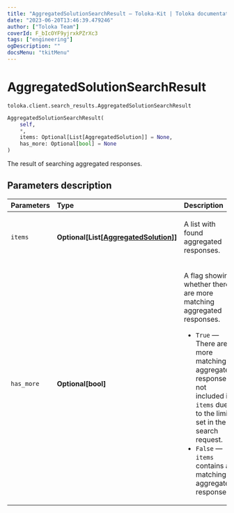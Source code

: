 ```yaml
---
title: "AggregatedSolutionSearchResult — Toloka-Kit | Toloka documentation"
date: "2023-06-20T13:46:39.479246"
author: ["Toloka Team"]
coverId: F_bIcOYF9yjrxkPZrXc3
tags: ["engineering"]
ogDescription: ""
docsMenu: "tkitMenu"
---
```


# AggregatedSolutionSearchResult

`toloka.client.search_results.AggregatedSolutionSearchResult`

```python
AggregatedSolutionSearchResult(
    self,
    *,
    items: Optional[List[AggregatedSolution]] = None,
    has_more: Optional[bool] = None
)
```

The result of searching aggregated responses.

## Parameters description

| Parameters | Type | Description |
| :----------| :----| :-----------|
`items`|**Optional\[List\[[AggregatedSolution](/docs/toloka-kit/reference/toloka.client.aggregation.AggregatedSolution)\]\]**|<p>A list with found aggregated responses.</p>
`has_more`|**Optional\[bool\]**|<p>A flag showing whether there are more matching aggregated responses.</p> <ul> <li>`True` — There are more matching aggregated responses, not included in `items` due to the limit set in the search request.</li> <li>`False` — `items` contains all matching aggregated responses.</li> </ul>